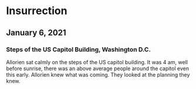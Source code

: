 # Insurrection

## January 6, 2021

### Steps of the US Capitol Building, Washington D.C.

Allorien sat calmly on the steps of the US capitol building. It was 4 am, well before sunrise, there was an above average people around the capitol even this early. Allorien knew what was coming. They looked at the planning they knew.
